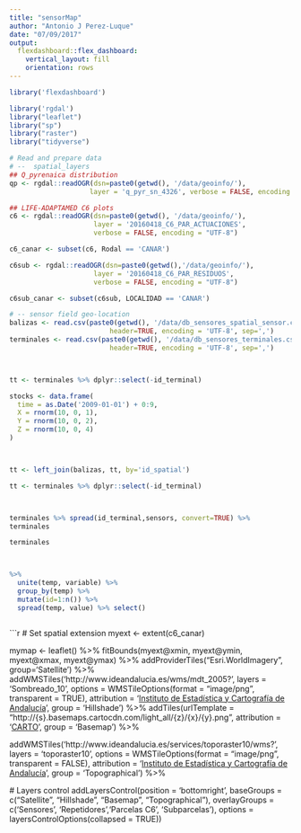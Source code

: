 ```yaml
---
title: "sensorMap"
author: "Antonio J Perez-Luque"
date: "07/09/2017"
output: 
  flexdashboard::flex_dashboard:
    vertical_layout: fill
    orientation: rows
---
```


```r
library('flexdashboard')
```

```r
library('rgdal')
library("leaflet") 
library("sp")
library("raster")
library("tidyverse")
```

```r
# Read and prepare data 
# --  spatial_layers 
## Q_pyrenaica distribution 
qp <- rgdal::readOGR(dsn=paste0(getwd(), '/data/geoinfo/'),
                    layer = 'q_pyr_sn_4326', verbose = FALSE, encoding = "UTF-8")

## LIFE-ADAPTAMED C6 plots 
c6 <- rgdal::readOGR(dsn=paste0(getwd(), '/data/geoinfo/'),
                     layer = '20160418_C6_PAR_ACTUACIONES', 
                     verbose = FALSE, encoding = "UTF-8")

c6_canar <- subset(c6, Rodal == 'CANAR')

c6sub <- rgdal::readOGR(dsn=paste0(getwd(),'/data/geoinfo/'),
                     layer = '20160418_C6_PAR_RESIDUOS', 
                     verbose = FALSE, encoding = "UTF-8")

c6sub_canar <- subset(c6sub, LOCALIDAD == 'CANAR')

# -- sensor field geo-location 
balizas <- read.csv(paste0(getwd(), '/data/db_sensores_spatial_sensor.csv'),
                         header=TRUE, encoding = 'UTF-8', sep=',')
terminales <- read.csv(paste0(getwd(), '/data/db_sensores_terminales.csv'),
                         header=TRUE, encoding = 'UTF-8', sep=',')



tt <- terminales %>% dplyr::select(-id_terminal)

stocks <- data.frame(
  time = as.Date('2009-01-01') + 0:9,
  X = rnorm(10, 0, 1),
  Y = rnorm(10, 0, 2),
  Z = rnorm(10, 0, 4)
)



tt <- left_join(balizas, tt, by='id_spatial')

tt <- terminales %>% dplyr::select(-id_terminal)



terminales %>% spread(id_terminal,sensors, convert=TRUE) %>% 
terminales 

terminales



%>% 
  unite(temp, variable) %>% 
  group_by(temp) %>% 
  mutate(id=1:n()) %>% 
  spread(temp, value) %>% select() 



```




```r
# Set spatial extension 
myext <- extent(c6_canar)

mymap <- leaflet() %>%
  fitBounds(myext@xmin, myext@ymin, myext@xmax, myext@ymax) %>% 
  addProviderTiles("Esri.WorldImagery", group='Satellite') %>%
  addWMSTiles('http://www.ideandalucia.es/wms/mdt_2005?',
              layers = 'Sombreado_10',
              options = WMSTileOptions(format = "image/png", transparent = TRUE),
              attribution = '<a href="http://www.juntadeandalucia.es/institutodeestadisticaycartografia" target="_blank">Instituto de Estadística y Cartografía de Andalucía</a>', 
              group = 'Hillshade') %>% 
  addTiles(urlTemplate = "http://{s}.basemaps.cartocdn.com/light_all/{z}/{x}/{y}.png",
           attribution = '<a href="https://carto.com/attributions">CARTO</a>',
           group = 'Basemap') %>%

  addWMSTiles('http://www.ideandalucia.es/services/toporaster10/wms?',
              layers = 'toporaster10',
              options = WMSTileOptions(format = "image/png", transparent = FALSE),
              attribution = '<a href="http://www.juntadeandalucia.es/institutodeestadisticaycartografia" target="_blank">Instituto de Estadística y Cartografía de Andalucía</a>',
              group = 'Topographical') %>%

  

  # Layers control
  addLayersControl(position = 'bottomright',
                   baseGroups = c("Satellite", "Hillshade", "Basemap", "Topographical"),
                   overlayGroups = c('Sensores', 'Repetidores','Parcelas C6', 
                                     'Subparcelas'),
                   options = layersControlOptions(collapsed = TRUE))

